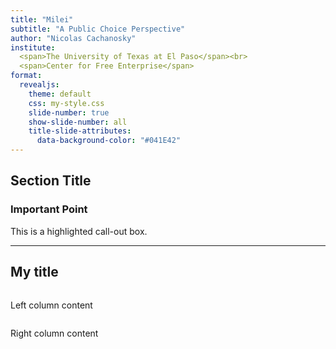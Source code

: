 ```yaml
---
title: "Milei"
subtitle: "A Public Choice Perspective"
author: "Nicolas Cachanosky"
institute: 
  <span>The University of Texas at El Paso</span><br>
  <span>Center for Free Enterprise</span>
format:
  revealjs:
    theme: default
    css: my-style.css
    slide-number: true
    show-slide-number: all
    title-slide-attributes:
      data-background-color: "#041E42"
---
```


## Section Title {.section-slide}

::: {.utep-callout}
### Important Point
This is a highlighted call-out box.
:::

---

::: {.two-columns}
## My title

:::: {.column}
Left column content
::::
:::: {.column}  
Right column content
::::
:::